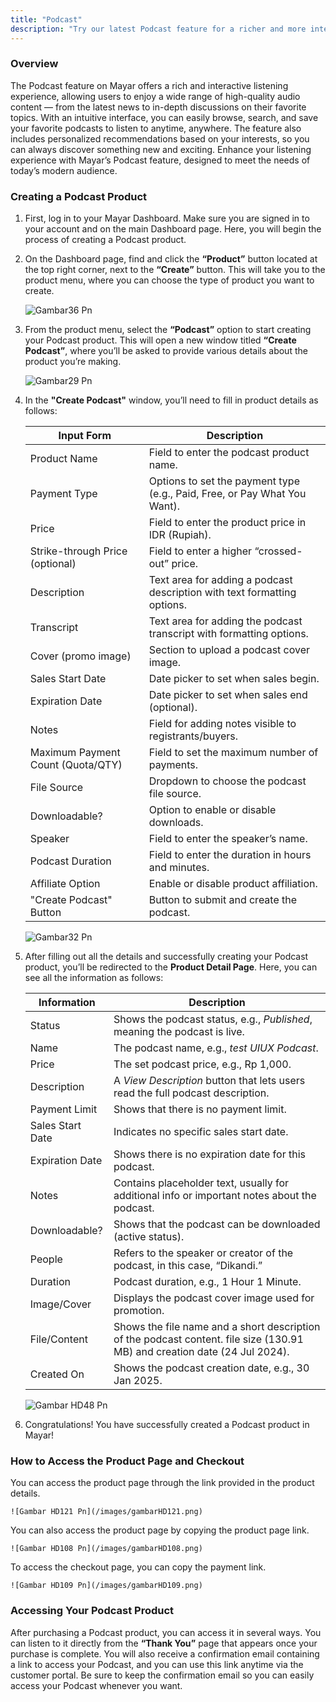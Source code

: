 ```yaml
---
title: "Podcast"
description: "Try our latest Podcast feature for a richer and more interactive listening experience!"
---
```


### Overview

The Podcast feature on Mayar offers a rich and interactive listening experience, allowing users to enjoy a wide range of high-quality audio content — from the latest news to in-depth discussions on their favorite topics. With an intuitive interface, you can easily browse, search, and save your favorite podcasts to listen to anytime, anywhere. The feature also includes personalized recommendations based on your interests, so you can always discover something new and exciting. Enhance your listening experience with Mayar’s Podcast feature, designed to meet the needs of today’s modern audience.

### Creating a Podcast Product

1. First, log in to your Mayar Dashboard. Make sure you are signed in to your account and on the main Dashboard page. Here, you will begin the process of creating a Podcast product.
2. On the Dashboard page, find and click the **“Product”** button located at the top right corner, next to the **“Create”** button. This will take you to the product menu, where you can choose the type of product you want to create.

   ![Gambar36 Pn](/images/gambar36.png)
3. From the product menu, select the **“Podcast”** option to start creating your Podcast product. This will open a new window titled **“Create Podcast”**, where you’ll be asked to provide various details about the product you’re making.

   ![Gambar29 Pn](/images/gambar29.png)
4. In the **"Create Podcast"** window, you’ll need to fill in product details as follows:

   | Input Form                        | Description                                                               |
   | --------------------------------- | ------------------------------------------------------------------------- |
   | Product Name                      | Field to enter the podcast product name.                                  |
   | Payment Type                      | Options to set the payment type (e.g., Paid, Free, or Pay What You Want). |
   | Price                             | Field to enter the product price in IDR (Rupiah).                         |
   | Strike-through Price (optional)   | Field to enter a higher “crossed-out” price.                              |
   | Description                       | Text area for adding a podcast description with text formatting options.  |
   | Transcript                        | Text area for adding the podcast transcript with formatting options.      |
   | Cover (promo image)               | Section to upload a podcast cover image.                                  |
   | Sales Start Date                  | Date picker to set when sales begin.                                      |
   | Expiration Date                   | Date picker to set when sales end (optional).                             |
   | Notes                             | Field for adding notes visible to registrants/buyers.                     |
   | Maximum Payment Count (Quota/QTY) | Field to set the maximum number of payments.                              |
   | File Source                       | Dropdown to choose the podcast file source.                               |
   | Downloadable?                     | Option to enable or disable downloads.                                    |
   | Speaker                           | Field to enter the speaker’s name.                                        |
   | Podcast Duration                  | Field to enter the duration in hours and minutes.                         |
   | Affiliate Option                  | Enable or disable product affiliation.                                    |
   | "Create Podcast" Button           | Button to submit and create the podcast.                                  |

   ![Gambar32 Pn](/images/gambar32.png)
5. After filling out all the details and successfully creating your Podcast product, you’ll be redirected to the **Product Detail Page**. Here, you can see all the information as follows:

   | Information      | Description                                                                                                                |
   | ---------------- | -------------------------------------------------------------------------------------------------------------------------- |
   | Status           | Shows the podcast status, e.g., _Published_, meaning the podcast is live.                                                  |
   | Name             | The podcast name, e.g., _test UIUX Podcast_.                                                                               |
   | Price            | The set podcast price, e.g., Rp 1,000.                                                                                     |
   | Description      | A _View Description_ button that lets users read the full podcast description.                                             |
   | Payment Limit    | Shows that there is no payment limit.                                                                                      |
   | Sales Start Date | Indicates no specific sales start date.                                                                                    |
   | Expiration Date  | Shows there is no expiration date for this podcast.                                                                        |
   | Notes            | Contains placeholder text, usually for additional info or important notes about the podcast.                               |
   | Downloadable?    | Shows that the podcast can be downloaded (active status).                                                                  |
   | People           | Refers to the speaker or creator of the podcast, in this case, “Dikandi.”                                                  |
   | Duration         | Podcast duration, e.g., 1 Hour 1 Minute.                                                                                   |
   | Image/Cover      | Displays the podcast cover image used for promotion.                                                                       |
   | File/Content     | Shows the file name and a short description of the podcast content. file size (130.91 MB) and creation date (24 Jul 2024). |
   | Created On       | Shows the podcast creation date, e.g., 30 Jan 2025.                                                                        |

   ![Gambar HD48 Pn](/images/gambarHD48.png)
6. Congratulations\! You have successfully created a Podcast product in Mayar\!

### How to Access the Product Page and Checkout

<Steps>
  <Step title="Access Product Page">
    You can access the product page through the link provided in the product details.

    ![Gambar HD121 Pn](/images/gambarHD121.png)
  </Step>
  <Step title="Copy Product Page Link">
    You can also access the product page by copying the product page link.

    ![Gambar HD108 Pn](/images/gambarHD108.png)
  </Step>
  <Step title="Access Checkout Page">
    To access the checkout page, you can copy the payment link.

    ![Gambar HD109 Pn](/images/gambarHD109.png)
  </Step>
</Steps>

### Accessing Your Podcast Product

After purchasing a Podcast product, you can access it in several ways. You can listen to it directly from the **“Thank You”** page that appears once your purchase is complete. You will also receive a confirmation email containing a link to access your Podcast, and you can use this link anytime via the customer portal. Be sure to keep the confirmation email so you can easily access your Podcast whenever you want.